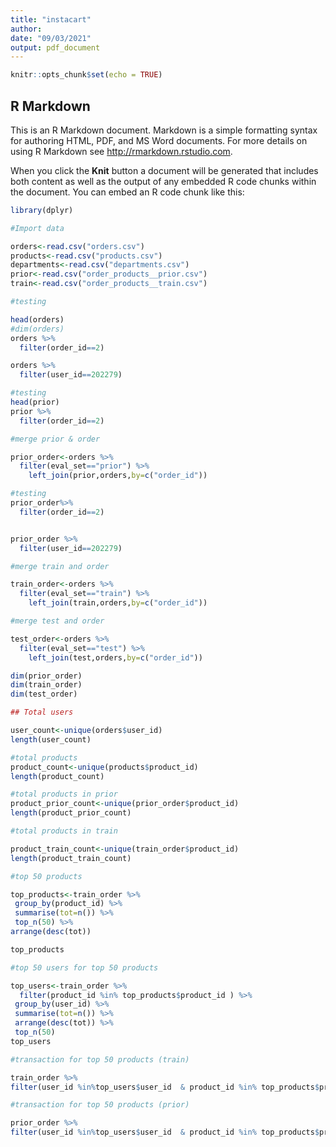 ```yaml
---
title: "instacart"
author: 
date: "09/03/2021"
output: pdf_document
---
```


```r
knitr::opts_chunk$set(echo = TRUE)
```

## R Markdown

This is an R Markdown document. Markdown is a simple formatting syntax for authoring HTML, PDF, and MS Word documents. For more details on using R Markdown see <http://rmarkdown.rstudio.com>.

When you click the **Knit** button a document will be generated that includes both content as well as the output of any embedded R code chunks within the document. You can embed an R code chunk like this:

```r
library(dplyr)
```


```r
#Import data

orders<-read.csv("orders.csv")
products<-read.csv("products.csv")
departments<-read.csv("departments.csv")
prior<-read.csv("order_products__prior.csv")
train<-read.csv("order_products__train.csv")


```
```r

#testing

head(orders)
#dim(orders)
orders %>% 
  filter(order_id==2)

orders %>% 
  filter(user_id==202279)
```
```r

#testing
head(prior)
prior %>% 
  filter(order_id==2)

```
```r
#merge prior & order 

prior_order<-orders %>% 
  filter(eval_set=="prior") %>% 
    left_join(prior,orders,by=c("order_id"))


```

```r

#testing
prior_order%>% 
  filter(order_id==2)


prior_order %>% 
  filter(user_id==202279)
```

```r
#merge train and order

train_order<-orders %>% 
  filter(eval_set=="train") %>% 
    left_join(train,orders,by=c("order_id"))


```



```r
#merge test and order

test_order<-orders %>% 
  filter(eval_set=="test") %>% 
    left_join(test,orders,by=c("order_id"))
```
```r
dim(prior_order)
dim(train_order)
dim(test_order)
```


```r
## Total users 

user_count<-unique(orders$user_id)
length(user_count)

```


```r
#total products
product_count<-unique(products$product_id)
length(product_count)

```


```r
#total products in prior
product_prior_count<-unique(prior_order$product_id)
length(product_prior_count)

```

```r
#total products in train

product_train_count<-unique(train_order$product_id)
length(product_train_count)
```

```r
#top 50 products

top_products<-train_order %>% 
 group_by(product_id) %>% 
 summarise(tot=n()) %>% 
 top_n(50) %>% 
arrange(desc(tot))

top_products

```


```r

#top 50 users for top 50 products

top_users<-train_order %>%
  filter(product_id %in% top_products$product_id ) %>% 
 group_by(user_id) %>% 
 summarise(tot=n()) %>% 
 arrange(desc(tot)) %>% 
 top_n(50)
top_users

```

```r

#transaction for top 50 products (train)

train_order %>% 
filter(user_id %in%top_users$user_id  & product_id %in% top_products$product_id)
```


```r

#transaction for top 50 products (prior)

prior_order %>% 
filter(user_id %in%top_users$user_id  & product_id %in% top_products$product_id)

```

